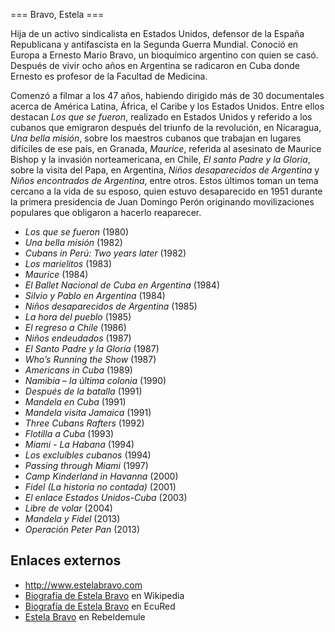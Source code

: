 <noinclude>{{header|1=Estela Bravo}}</noinclude>

<includeonly>=== Bravo, Estela ===</includeonly>

{{:header-bio
|wiki=bravo-estela
|nombre y apellidos=Estela Bravo
|apellidos y nombre=Bravo, Estela
|imagen=estela-bravo.jpg
|imagen tamaño=200px
|imagen enlace=
|fecha de nacimiento=8 de junio de 1933
|lugar de nacimiento=Estados Unidos
|fecha de fallecimiento=
|lugar de fallecimiento=
|descripcion=Directora de cine
}}

Hija de un activo sindicalista en Estados Unidos, defensor de la España Republicana y antifascista en la Segunda Guerra Mundial. Conoció en Europa a Ernesto Mario Bravo, un bioquímico argentino con quien se casó. Después de vivir ocho años en Argentina se radicaron en Cuba donde Ernesto es profesor de la Facultad de Medicina.

Comenzó a filmar a los 47 años, habiendo dirigido más de 30 documentales acerca de América Latina, África, el Caribe y los Estados Unidos. Entre ellos destacan ''Los que se fueron'', realizado en Estados Unidos y referido a los cubanos que emigraron después del triunfo de la revolución, en Nicaragua, ''Una bella misión'', sobre los maestros cubanos que trabajan en lugares difíciles de ese país, en Granada, ''Maurice'', referida al asesinato de Maurice Bishop y la invasión norteamericana, en Chile, ''El santo Padre y la Gloria'', sobre la visita del Papa, en Argentina, ''Niños desaparecidos de Argentina'' y ''Niños encontrados de Argentina'', entre otros. Estos últimos toman un tema cercano a la vida de su esposo, quien estuvo desaparecido en 1951 durante la primera presidencia de Juan Domingo Perón originando movilizaciones populares que obligaron a hacerlo reaparecer.

* ''Los que se fueron'' (1980)
* ''Una bella misión'' (1982)
* ''Cubans in Perú: Two years later'' (1982)
* ''Los marielitos'' (1983)
* ''Maurice'' (1984)
* ''El Ballet Nacional de Cuba en Argentina'' (1984)
* ''Silvio y Pablo en Argentina'' (1984)
* ''Niños desaparecidos de Argentina'' (1985)
* ''La hora del pueblo'' (1985)
* ''El regreso a Chile'' (1986)
* ''Niños endeudados'' (1987)
* ''El Santo Padre y la Gloria'' (1987)
* ''Who’s Running the Show'' (1987)
* ''Americans in Cuba'' (1989)
* ''Namibia – la última colonia'' (1990)
* ''Después de la batalla'' (1991)
* ''Mandela en Cuba'' (1991)
* ''Mandela visita Jamaica'' (1991)
* ''Three Cubans Rafters'' (1992)
* ''Flotilla a Cuba'' (1993)
* ''Miami - La Habana'' (1994)
* ''Los excluíbles cubanos'' (1994)
* ''Passing through Miami'' (1997)
* ''Camp Kinderland in Havanna'' (2000)
* ''Fidel (La historia no contada)'' (2001)
* ''El enlace Estados Unidos-Cuba'' (2003)
* ''Libre de volar'' (2004)
* ''Mandela y Fidel'' (2013)
* ''Operación Peter Pan'' (2013) 

== Enlaces externos ==
* [http://www.estelabravo.com http://www.estelabravo.com]
* [https://es.wikipedia.org/wiki/Estela_Bravo Biografía de Estela Bravo] en Wikipedia
* [https://www.ecured.cu/Estela_Bravo Biografía de Estela Bravo] en EcuRed
* [http://www.rebeldemule.org/foro/monograf/tema4368.html Estela Bravo] en Rebeldemule

{{clear}}

<noinclude>{{footer}}</noinclude>
